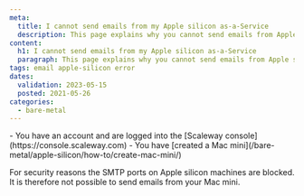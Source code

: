 ```yaml
---
meta:
  title: I cannot send emails from my Apple silicon as-a-Service
  description: This page explains why you cannot send emails from Apple silicon as-a-Service
content:
  h1: I cannot send emails from my Apple silicon as-a-Service
  paragraph: This page explains why you cannot send emails from Apple silicon as-a-Service
tags: email apple-silicon error 
dates:
  validation: 2023-05-15
  posted: 2021-05-26
categories:
  - bare-metal
---
```


<Macro id="iam-requirements" />

<Message type="requirement">
  - You have an account and are logged into the [Scaleway console](https://console.scaleway.com)
  - You have [created a Mac mini](/bare-metal/apple-silicon/how-to/create-mac-mini/)
</Message>

For security reasons the SMTP ports on Apple silicon machines are blocked. It is therefore not possible to send emails from your Mac mini.

